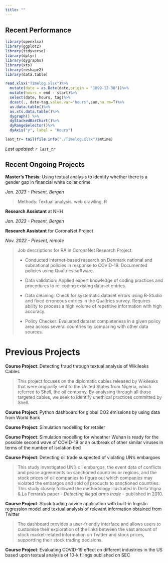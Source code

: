 ```yaml
---
title: ""
---
```


## Recent Performance

```r
library(openxlsx)
library(ggplot2)
library(tidyverse)
library(dplyr)
library(dygraphs)
library(xts)
library(reshape2)
library(data.table)
```

```r
read.xlsx("Timelog.xlsx")%>%
  mutate(date = as.Date(date,origin = "1899-12-30"))%>%
  mutate(hours = end - start)%>%
  select(date, hours, tag)%>%
  dcast(., date~tag,value.var="hours",sum,na.rm=T)%>%
  as.data.table()%>%
  as.xts.data.table()%>%
  dygraph() %>% 
  dyStackedBarChart()%>%
  dyRangeSelector()%>%
  dyAxis("y", label = "Hours")
```

```r
last_tr= tail(file.info("./Timelog.xlsx")$mtime)
```

*Last updated: `r last_tr`*

## Recent Ongoing Projects

**Master's Thesis**: Using textual analysis to identify whether there is a gender gap in financial white collar crime

*Jan. 2023 - Present, Bergen*

> Methods: Textual analysis, web crawling, R

**Research Assistant** at NHH

*Jan. 2023 - Present, Bergen*

**Research Assistant** for CoronaNet Project

*Nov. 2022 - Present, remote*

> Job descriptions for RA in CoronaNet Research Project:
>
> -   Conducted internet-based research on Denmark national and subnational policies in response to COVID-19. Documented policies using Qualtrics software.
>
> -   Data validation: Applied expert knowledge of coding practices and procedures to re-coding existing dataset entries.
>
> -   Data cleaning: Check for systematic dataset errors using R-Studio and fixed erroneous entries in the Qualtrics survey. Requires ability to process a high volume of repetitive information with high accuracy.
>
> -   Policy Checker: Evaluated dataset completeness in a given policy area across several countries by comparing with other data sources.

# Previous Projects

**Course Project**: Detecting fraud through textual analysis of Wikileaks Cables

> This project focuses on the diplomatic cables released by Wikileaks that were originally sent to the United States from Nigeria, which referred to Shell, the oil company. By analysing through all those targeted cables, we seek to identify unethical practices committed by Shell.

**Course Project**: Python dashboard for global CO2 emissions by using data from World Bank

**Course Project**: Simulation modelling for retailer

**Course Project**: Simulation modelling for wheather Wuhan is ready for the possible second wave of COVID-19 or an outbreak of other similar viruses in terms of the number of isolation bed

**Course Project**: Detecting oil trade suspected of violating UN's embargoes

> This study investigated UN's oil embargos, the event data of conflicts and peace agreements on sanctioned countries or regions, and the stock prices of oil companies to figure out which companies may violated the embargos and sold oil products to sanctioned countries. This study closely followed the methodology illustrated in Della Vigna & La Ferrara's paper - *Detecting illegal arms trade* - published in 2010.

**Course Project**: Stock trading advice application with built-in logistic regression model and textual analysis of relevant information obtained from Twitter

> The dashboard provides a user-friendly interface and allows users to customise their exploration of the links between the vast amount of stock market-related information on Twitter and stock prices, supportting their stock trading decisions.

**Course Project**: Evaluating COVID-19 effect on different industries in the US based upon textual analysis of 10-k filings published on SEC
